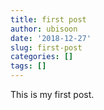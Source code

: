 ```yaml
---
title: first post
author: ubisoon
date: '2018-12-27'
slug: first-post
categories: []
tags: []
---
```


This is my first post.